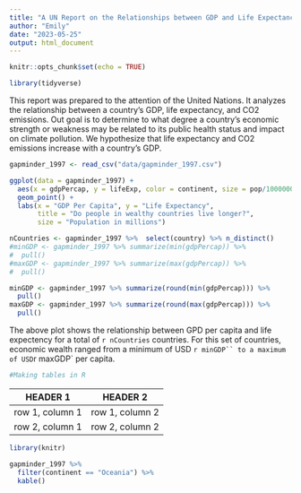 ```yaml
---
title: "A UN Report on the Relationships between GDP and Life Expectancy"
author: "Emily"
date: "2023-05-25"
output: html_document
---
```


```r
knitr::opts_chunk$set(echo = TRUE)
```

```r
library(tidyverse)
```

This report was prepared to the attention of the United Nations. It analyzes the relationship between a country's GDP, life expectancy, and CO2 emissions. Out goal is to determine to what degree a country's economic strength or weakness may be related to its public health status and impact on climate pollution. We hypothesize that life expectancy and CO2 emissions increase with a country's GDP. 

```r
gapminder_1997 <- read_csv("data/gapminder_1997.csv")
```

```r

ggplot(data = gapminder_1997) + 
  aes(x = gdpPercap, y = lifeExp, color = continent, size = pop/1000000) +
  geom_point() +
  labs(x = "GDP Per Capita", y = "Life Expectancy", 
       title = "Do people in wealthy countries live longer?", 
       size = "Population in millions")

```

```r
nCountries <- gapminder_1997 %>%  select(country) %>% n_distinct()
#minGDP <- gapminder_1997 %>% summarize(min(gdpPercap)) %>% 
#  pull()
#maxGDP <- gapminder_1997 %>% summarize(max(gdpPercap)) %>% 
#  pull()

minGDP <- gapminder_1997 %>% summarize(round(min(gdpPercap))) %>% 
  pull()
maxGDP <- gapminder_1997 %>% summarize(round(max(gdpPercap))) %>% 
  pull()
```

The above plot shows the relationship between GPD per capita and life expectency for a total of `r nCountries` countries. For this set of countries, economic wealth ranged from a minimum of USD `r minGDP`` to a maximum of USD `r maxGDP` per capita. 

```r
#Making tables in R
```

| HEADER 1 | HEADER 2 |
| -------- | -------- |
| row 1, column 1 | row 1, column 2 |
| row 2, column 1 | row 2, column 2 |

```r
library(knitr)

gapminder_1997 %>% 
  filter(continent == "Oceania") %>% 
  kable()

```




